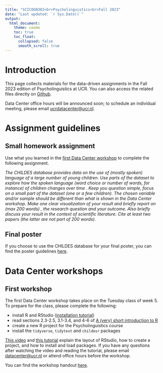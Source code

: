 ```yaml
---
title: "SCICOGN302<br>Psycholinguistics<br>Fall 2023"
date: "Last updated: `r Sys.Date()`"
output: 
  html_document:
    theme: cosmo
    toc: true
    toc_float:
      collapsed: false
      smooth_scroll: true
---
```


# Introduction

This page collects materials for the data-driven assignments in the Fall 2023 edition of Psycholinguistics at UCR.
You can also access the related files directly on [Github](https://github.com/ucrdatacenter/projects).

Data Center office hours will be announced soon; to schedule an individual meeting, please email [ucrdatacenter@ucr.nl](mailto:ucrdatacenter@ucr.nl).

# Assignment guidelines

## Small homework assignment

Use what you learned in the [first Data Center workshop](SCICOGN302/workshop1) to complete the following assignment.

*The CHILDES database provides data on the use of (mostly spoken) language of a large number of young children. Use parts of the dataset to explore how the spoken language (word choice or number of words, for instance) of children changes over time . Keep you question simple, focus on a small part of the dataset (one or a few children). The chosen variable and/or sample should be different than what is shown in the Data Center workshop. Make one clear visualization of your result and briefly report on (max 200 words) , the research question and your outcome. Also briefly discuss your result in the context of scientific literature. Cite at least two papers (the latter are not part of 200 words).*

## Final poster

If you choose to use the CHILDES database for your final poster, you can find the poster guidelines [here](SCICOGN302/poster_guidelines).

# Data Center workshops

## First workshop

The first Data Center workshop takes place on the Tuesday class of week 5.
To prepare for the class, please complete the following:

* install R and RStudio ([installation tutorial](https://ucrdatacenter.github.io/tutorial/r_install.html))
* read sections 2.3-2.5, 3.1-3.4, and 4-6 of [A (very) short introduction to R](https://github.com/ClaudiaBrauer/A-very-short-introduction-to-R/blob/master/documents/A%20(very)%20short%20introduction%20to%20R.pdf)
* create a new R project for the Psycholinguistics course 
* install the `tidyverse`, `tidytext` and `childesr` packages

[This video](link TBA) and [this tutorial](https://ucrdatacenter.github.io/tutorial/r_basics.html) explain the layout of RStudio, how to create a project, and how to install and load packages.
If you have any questions after watching the video and reading the tutorial, please email [datacenter@ucr.nl](mailto:datacenter@ucr.nl) or attend office hours before the workshop.

You can find the workshop handout [here](SCICOGN302/workshop1).
